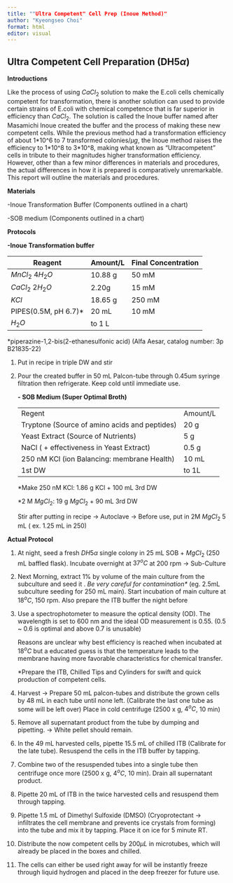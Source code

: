 ```yaml
---
title: ""Ultra Competent" Cell Prep (Inoue Method)"
author: "Kyeongseo Choi"
format: html
editor: visual
---
```


## 

## Ultra Competent Cell Preparation (DH5$\alpha$)

**Introductions**

Like the process of using $CaCl_2$ solution to make the E.coli cells chemically competent for transformation, there is another solution can used to provide certain strains of E.coli with chemical competence that is far superior in efficiency than $CaCl_2$. The solution is called the Inoue buffer named after Masamichi Inoue created the buffer and the process of making these new competent cells. While the previous method had a transformation efficiency of about 1\*10\^6 to 7 transformed colonies/$\mu g$, the Inoue method raises the efficiency to 1\*10\^8 to 3\*10\^8, making what known as "Ultracompetent" cells in tribute to their magnitudes higher transformation efficiency. However, other than a few minor differences in materials and procedures, the actual differences in how it is prepared is comparatively unremarkable. This report will outline the materials and procedures.

**Materials**

-Inoue Transformation Buffer (Components outlined in a chart)

-SOB medium (Components outlined in a chart)

**Protocols**

**-Inoue Transformation buffer**

| Reagent               | Amount/L | Final Concentration |
|-----------------------|----------|---------------------|
| $MnCl_2$ $4H_2O$      | 10.88 g  | 50 mM               |
| $CaCl_2$ $2H_2O$      | 2.20g    | 15 mM               |
| $KCl$                 | 18.65 g  | 250 mM              |
| PIPES(0.5M, pH 6.7)\* | 20 mL    | 10 mM               |
| $H_2O$                | to 1 L   |                     |

\*piperazine-1,2-bis(2-ethanesulfonic acid) (Alfa Aesar, catalog number: 3p B21835-22)

1.  Put in recipe in triple DW and stir

2.  Pour the created buffer in 50 mL Palcon-tube through 0.45um syringe filtration then refrigerate. Keep cold until immediate use.

    **- SOB Medium (Super Optimal Broth)**

    |                                               |          |
    |-----------------------------------------------|----------|
    | Regent                                        | Amount/L |
    | Tryptone (Source of amino acids and peptides) | 20 g     |
    | Yeast Extract (Source of Nutrients)           | 5 g      |
    | NaCl ( + effectiveness in Yeast Extract)      | 0.5 g    |
    | 250 nM KCl (ion Balancing: membrane Health)   | 10 mL    |
    | 1st DW                                        | to 1L    |

    \*Make 250 nM KCl: 1.86 g KCl + 100 mL 3rd DW

    \*2 M $MgCl_2$: 19 g $MgCl_2$ + 90 mL 3rd DW

    Stir after putting in recipe -\> Autoclave -\> Before use, put in 2M $MgCl_2$ 5 mL ( ex. 1.25 mL in 250)

**Actual Protocol**

1.  At night, seed a fresh $DH5\alpha$ single colony in 25 mL SOB + $MgCl_2$ (250 mL baffled flask). Incubate overnight at $37^oC$ at 200 rpm -\> Sub-Culture

2.  Next Morning, extract 1% by volume of the main culture from the subculture and seed it . *Be very careful for contamination\** (eg. 2.5mL subculture seeding for 250 mL main). Start incubation of main culture at $18^oC$, 150 rpm. Also prepare the ITB buffer the night before

3.  Use a spectrophotometer to measure the optical density (OD). The wavelength is set to 600 nm and the ideal OD measurement is 0.55. (0.5 \~ 0.6 is optimal and above 0.7 is unusable)

    Reasons are unclear why best efficiency is reached when incubated at $18^oC$ but a educated guess is that the temperature leads to the membrane having more favorable characteristics for chemical transfer.

    \*Prepare the ITB, Chilled Tips and Cylinders for swift and quick production of competent cells.

4.  Harvest -\> Prepare 50 mL palcon-tubes and distribute the grown cells by 48 mL in each tube until none left. (Calibrate the last one tube as some will be left over) Place in cold centrifuge (2500 x g, $4^oC$, 10 min)

5.  Remove all supernatant product from the tube by dumping and pipetting. -\> White pellet should remain.

6.  In the 49 mL harvested cells, pipette 15.5 mL of chilled ITB (Calibrate for the late tube). Resuspend the cells in the ITB buffer by tapping.

7.  Combine two of the resuspended tubes into a single tube then centrifuge once more (2500 x g, $4^oC$, 10 min). Drain all supernatant product.

8.  Pipette 20 mL of ITB in the twice harvested cells and resuspend them through tapping.

9.  Pipette 1.5 mL of Dimethyl Sulfoxide (DMSO) (Cryoprotectant -\> infiltrates the cell membrane and prevents ice crystals from forming) into the tube and mix it by tapping. Place it on ice for 5 minute RT.

10. Distribute the now competent cells by $200 \mu L$ in microtubes, which will already be placed in the boxes and chilled.

11. The cells can either be used right away for will be instantly freeze through liquid hydrogen and placed in the deep freezer for future use.
